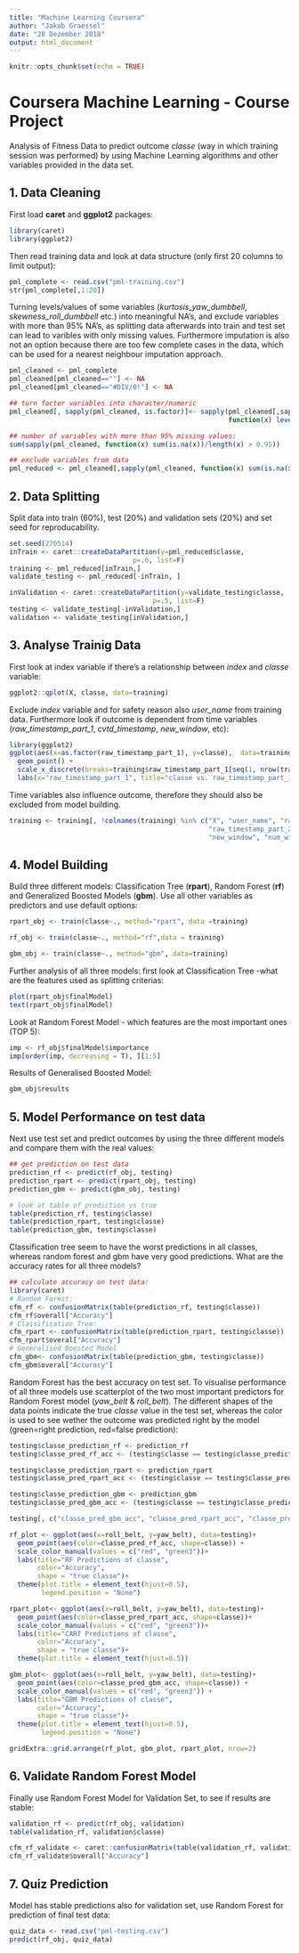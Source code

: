 ---
title: "Machine Learning Coursera"
author: "Jakob Graessel"
date: "28 Dezember 2018"
output: html_document
---

```{r setup, include=FALSE}
knitr::opts_chunk$set(echo = TRUE)
```

# Coursera Machine Learning - Course Project

Analysis of Fitness Data to predict outcome *classe* (way in which training session was performed) by using Machine Learning algorithms and other variables provided in the data set.

## 1. Data Cleaning

First load **caret** and **ggplot2** packages:


```{r eval=F}
library(caret)
library(ggplot2)
```

Then read training data and look at data structure (only first 20 columns to limit output):
```{r}
pml_complete <- read.csv("pml-training.csv")
str(pml_complete[,1:20])
```

Turning levels/values of some variables (*kurtosis_yaw_dumbbell*, *skewness_roll_dumbbell* etc.) into meaningful NA's, and exclude variables with more than 95% NA's, as splitting data afterwards into train and test set can lead to varibles with only missing values. Furthermore imputation is also not an option because there are too few complete cases in the data, which can be used for a nearest neighbour imputation approach.
```{r}
pml_cleaned <- pml_complete
pml_cleaned[pml_cleaned==""] <- NA
pml_cleaned[pml_cleaned=="#DIV/0!"] <- NA

## turn factor variables into character/numeric
pml_cleaned[, sapply(pml_cleaned, is.factor)]<- sapply(pml_cleaned[,sapply(pml_cleaned, is.factor)], 
                                                       function(x) levels(x)[x])

## number of variables with more than 95% missing values:
sum(sapply(pml_cleaned, function(x) sum(is.na(x))/length(x) > 0.95))

## exclude variables from data
pml_reduced <- pml_cleaned[,sapply(pml_cleaned, function(x) sum(is.na(x))/length(x) < 0.95)]
```

## 2. Data Splitting

Split data into train (60%), test (20%) and validation sets (20%) and set seed for reproducability.
```{r}
set.seed(270514)
inTrain <- caret::createDataPartition(y=pml_reduced$classe,
                               p=.6, list=F)
training <- pml_reduced[inTrain,]
validate_testing <- pml_reduced[-inTrain, ]

inValidation <- caret::createDataPartition(y=validate_testing$classe,
                                    p=.5, list=F)
testing <- validate_testing[-inValidation,]
validation <- validate_testing[inValidation,]
```

## 3. Analyse Trainig Data

First look at index variable if there's a relationship between *index* and *classe* variable:
```{r }
ggplot2::qplot(X, classe, data=training)

```

Exclude *index* variable and for safety reason also *user_name* from training data. Furthermore look if outcome is dependent from time variables (*raw_timestamp_part_1*, *cvtd_timestamp*, *new_window*, etc):

```{r echo=F}
library(ggplot2)
ggplot(aes(x=as.factor(raw_timestamp_part_1), y=classe),  data=training) +
  geom_point() +
  scale_x_discrete(breaks=training$raw_timestamp_part_1[seq(1, nrow(training), by=nrow(training)/10)])+
  labs(x="raw_timestamp_part_1", title="classe vs. raw_timestamp_part_1")

```

Time variables also influence outcome, therefore they should also be excluded from model building.
```{r}
training <- training[, !colnames(training) %in% c("X", "user_name", "raw_timestamp_part_1", 
                                                  "raw_timestamp_part_2", "cvtd_timestamp", 
                                                  "new_window", "num_window")]
```

## 4. Model Building

Build three different models: Classification Tree (**rpart**), Random Forest (**rf**) and Generalized Boosted Models (**gbm**). Use all other variables as predictors and use default options:

```{r eval=FALSE}
rpart_obj <- train(classe~., method="rpart", data =training)

rf_obj <- train(classe~., method="rf",data = training)

gbm_obj <- train(classe~., method="gbm", data=training)
```

Further analysis of all three models: first look at Classification Tree -what are the features used as splitting criterias:

```{r}
plot(rpart_obj$finalModel)
text(rpart_obj$finalModel)
```

Look at Random Forest Model - which features are the most important ones (TOP 5):
```{r}
imp <- rf_obj$finalModel$importance
imp[order(imp, decreasing = T), ][1:5]
```

Results of Generalised Boosted Model:
```{r}
gbm_obj$results
```

## 5. Model Performance on test data

Next use test set and predict outcomes by using the three different models and compare them with the real values:
```{r}

## get prediction on test data 
prediction_rf <- predict(rf_obj, testing)
prediction_rpart <- predict(rpart_obj, testing)
prediction_gbm <- predict(gbm_obj, testing)

# look at table of prediction vs true
table(prediction_rf, testing$classe)
table(prediction_rpart, testing$classe)
table(prediction_gbm, testing$classe)
```
Classification tree seem to have the worst predictions in all classes, whereas random forest and gbm have very good predictions. What are the accuracy rates for all three models?

```{r}

## calculate accuracy on test data:
library(caret)
# Random Forest:
cfm_rf <- confusionMatrix(table(prediction_rf, testing$classe))
cfm_rf$overall["Accuracy"]
# Classification Tree:
cfm_rpart <- confusionMatrix(table(prediction_rpart, testing$classe))
cfm_rpart$overal["Accuracy"]
# Generalised Boosted Model
cfm_gbm<- confusionMatrix(table(prediction_gbm, testing$classe))
cfm_gbm$overal["Accuracy"]
```

Random Forest has the best accuracy on test set. To visualise performance of all three models use scatterplot of the two most important predictors for Random Forest model (*yaw_belt* & *roll_belt*). The different shapes of the data points indicate the true *classe* value in the test set, whereas the color is used to see wether the outcome was predicted right by the model (green=right prediction, red=false prediction):
```{r}

testing$classe_prediction_rf <- prediction_rf
testing$classe_pred_rf_acc <- (testing$classe == testing$classe_prediction_rf) *1

testing$classe_prediction_rpart <- prediction_rpart
testing$classe_pred_rpart_acc <- (testing$classe == testing$classe_prediction_rpart) *1

testing$classe_prediction_gbm <- prediction_gbm
testing$classe_pred_gbm_acc <- (testing$classe == testing$classe_prediction_gbm) *1

```

```{r, echo=FALSE}
testing[, c("classe_pred_gbm_acc", "classe_pred_rpart_acc", "classe_pred_rf_acc")] <- sapply(testing[, c("classe_pred_gbm_acc", "classe_pred_rpart_acc", "classe_pred_rf_acc")], as.factor)

rf_plot <- ggplot(aes(x=roll_belt, y=yaw_belt), data=testing)+
  geom_point(aes(color=classe_pred_rf_acc, shape=classe)) +
  scale_color_manual(values = c("red", "green3"))+
  labs(title="RF Predictions of classe",
       color="Accuracy",
       shape = "true classe")+
  theme(plot.title = element_text(hjust=0.5),
        legend.position = "None")

rpart_plot<- ggplot(aes(x=roll_belt, y=yaw_belt), data=testing)+
  geom_point(aes(color=classe_pred_rpart_acc, shape=classe))+
  scale_color_manual(values = c("red", "green3"))+
  labs(title="CART Predictions of classe",
       color="Accuracy",
       shape = "true classe")+
  theme(plot.title = element_text(hjust=0.5))

gbm_plot<- ggplot(aes(x=roll_belt, y=yaw_belt), data=testing)+
  geom_point(aes(color=classe_pred_gbm_acc, shape=classe)) +
  scale_color_manual(values = c("red", "green3")) +
  labs(title="GBM Predictions of classe",
       color="Accuracy",
       shape = "true classe")+
  theme(plot.title = element_text(hjust=0.5),
        legend.position = "None")

gridExtra::grid.arrange(rf_plot, gbm_plot, rpart_plot, nrow=2)
```

## 6. Validate Random Forest Model

Finally use Random Forest Model for Validation Set, to see if results are stable:

```{r}
validation_rf <- predict(rf_obj, validation)
table(validation_rf, validation$classe)

cfm_rf_validate <- caret::confusionMatrix(table(validation_rf, validation$classe))
cfm_rf_validate$overall["Accuracy"]
```

## 7. Quiz Prediction

Model has stable predictions also for validation set, use Random Forest for prediction of final test data:

```{r}
quiz_data <- read.csv("pml-testing.csv")
predict(rf_obj, quiz_data)

```
